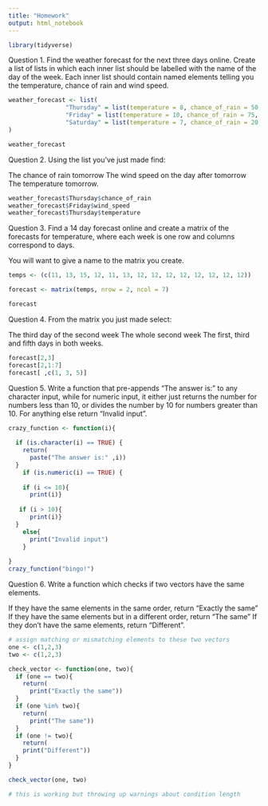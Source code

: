 ```yaml
---
title: "Homework"
output: html_notebook
---
```


```r
library(tidyverse)
```
Question 1.
Find the weather forecast for the next three days online. Create a list of lists in which each inner list should be labelled with the name of the day of the week. Each inner list should contain named elements telling you the temperature, chance of rain and wind speed.
```r
weather_forecast <- list(
                "Thursday" = list(temperature = 8, chance_of_rain = 50, wind_speed = 15),
                "Friday" = list(temperature = 10, chance_of_rain = 75, wind_speed = 25),
                "Saturday" = list(temperature = 7, chance_of_rain = 20, wind_speed = 5)
)

weather_forecast
```

Question 2.
Using the list you’ve just made find:

The chance of rain tomorrow
The wind speed on the day after tomorrow
The temperature tomorrow.

```r

weather_forecast$Thursday$chance_of_rain
weather_forecast$Friday$wind_speed
weather_forecast$Thursday$temperature


```

Question 3.
Find a 14 day forecast online and create a matrix of the forecasts for temperature, where each week is one row and columns correspond to days.

You will want to give a name to the matrix you create.

```r

temps <- (c(11, 13, 15, 12, 11, 13, 12, 12, 12, 12, 12, 12, 12, 12))

forecast <- matrix(temps, nrow = 2, ncol = 7)

forecast

```

Question 4.
From the matrix you just made select:

The third day of the second week
The whole second week
The first, third and fifth days in both weeks.

```r
forecast[2,3]
forecast[2,1:7]
forecast[ ,c(1, 3, 5)]

```

Question 5.
Write a function that pre-appends “The answer is:” to any character input, while for numeric input, it either just returns the number for numbers less than 10, or divides the number by 10 for numbers greater than 10. For anything else return “Invalid input”.

```r
crazy_function <- function(i){
  
  if (is.character(i) == TRUE) {
    return(
      paste("The answer is:" ,i))
  }
    if (is.numeric(i) == TRUE) {
      
    if (i <= 10){
      print(i)}
   
   if (i > 10){
      print(i)}
  } 
    else{
      print("Invalid input")
    }
  
}
crazy_function("bingo!")
```

Question 6.
Write a function which checks if two vectors have the same elements.

If they have the same elements in the same order, return “Exactly the same”
If they have the same elements but in a different order, return “The same”
If they don’t have the same elements, return “Different”.

```r
# assign matching or mismatching elements to these two vectors
one <- c(1,2,3) 
two <- c(1,2,3)

check_vector <- function(one, two){
  if (one == two){
    return(
      print("Exactly the same"))
  }
  if (one %in% two){
    return(
      print("The same"))
  }
  if (one != two){
    return( 
    print("Different"))
  }
}    

check_vector(one, two)

# this is working but throwing up warnings about condition length

```

